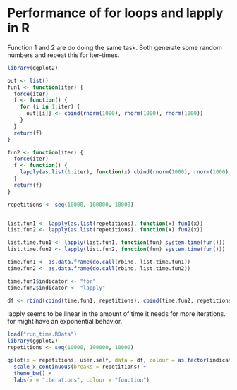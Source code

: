 Performance of for loops and lapply in R
========================================================

Function 1 and 2 are do doing the same task. Both generate some random numbers and repeat this for iter-times.

```r
library(ggplot2)

out <- list()
fun1 <- function(iter) {
  force(iter)
  f <- function() {
    for (i in 1:iter) {
      out[[i]] <- cbind(rnorm(1000), rnorm(1000), rnorm(1000))
    }
  }
  return(f)
}

fun2 <- function(iter) {
  force(iter)
  f <- function() {
    lapply(as.list(1:iter), function(x) cbind(rnorm(1000), rnorm(1000), rnorm(1000)))  
  }
  return(f)
}

repetitions <- seq(10000, 100000, 10000)


list.fun1 <- lapply(as.list(repetitions), function(x) fun1(x))
list.fun2 <- lapply(as.list(repetitions), function(x) fun2(x))

list.time.fun1 <- lapply(list.fun1, function(fun) system.time(fun()))
list.time.fun2 <- lapply(list.fun2, function(fun) system.time(fun()))

time.fun1 <- as.data.frame(do.call(rbind, list.time.fun1))
time.fun2 <- as.data.frame(do.call(rbind, list.time.fun2))

time.fun1$indicator <- "for"
time.fun2$indicator <- "lapply"

df <- rbind(cbind(time.fun1, repetitions), cbind(time.fun2, repetitions))
```

lapply seems to be linear in the amount of time it needs for more iterations. for might have an exponential behavior.

```r
load("run_time.RData")
library(ggplot2)
repetitions <- seq(10000, 100000, 10000)
```
```r
qplot(x = repetitions, user.self, data = df, colour = as.factor(indicator), geom = "line") +
  scale_x_continuous(breaks = repetitions) + 
  theme_bw() + 
  labs(x = "iterations", colour = "function")
```

